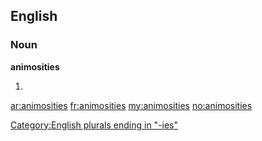 ==English==

===Noun===
'''animosities'''

#{{plural of|[[animosity]]}}

[[Category:English plurals ending in "-ies"]]

[[ar:animosities]]
[[fr:animosities]]
[[my:animosities]]
[[no:animosities]]